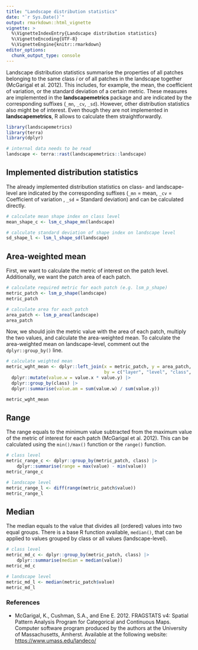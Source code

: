 ```yaml
---
title: "Landscape distribution statistics"
date: "`r Sys.Date()`"
output: rmarkdown::html_vignette
vignette: >
  %\VignetteIndexEntry{Landscape distribution statistics}
  %\VignetteEncoding{UTF-8}
  %\VignetteEngine{knitr::rmarkdown}
editor_options: 
  chunk_output_type: console
---
```


Landscape distribution statistics summarise the properties of all patches belonging to the same class *i* or of all patches in the landscape together (McGarigal et al. 2012). 
This includes, for example, the mean, the coefficient of variation, or the standard deviation of a certain metric. 
These measures are implemented in the  **landscapemetrics** package and are indicated by the corresponding suffixes (`_mn`, `_cv`, `_sd`).
However, other distribution statistics also might be of interest. 
Even though they are not implemented in **landscapemetrics**, R allows to calculate them straightforwardly. 

```r
library(landscapemetrics)
library(terra)
library(dplyr)

# internal data needs to be read
landscape <- terra::rast(landscapemetrics::landscape)
```

## Implemented distribution statistics ## 

The already implemented distribution statistics on class- and landscape-level are indicated by the corresponding suffixes (`_mn` = mean, `_cv` = Coefficient of variation , `_sd` = Standard deviation) and can be calculated directly.

```r
# calculate mean shape index on class level
mean_shape_c <- lsm_c_shape_mn(landscape)

# calculate standard deviation of shape index on landscape level
sd_shape_l <- lsm_l_shape_sd(landscape)
```

## Area-weighted mean

First, we want to calculate the metric of interest on the patch level. 
Additionally, we want the patch area of each patch.

```r
# calculate required metric for each patch (e.g. lsm_p_shape)
metric_patch <- lsm_p_shape(landscape)
metric_patch

# calculate area for each patch
area_patch <- lsm_p_area(landscape)
area_patch
```

Now, we should join the metric value with the area of each patch, multiply the two values, and calculate the area-weighted mean. 
To calculate the area-weighted mean on landscape-level, comment out the `dplyr::group_by()` line.

```r
# calculate weighted mean
metric_wght_mean <- dplyr::left_join(x = metric_patch, y = area_patch, 
                                     by = c("layer", "level", "class", "id")) |>
  dplyr::mutate(value.w = value.x * value.y) |>
  dplyr::group_by(class) |>
  dplyr::summarise(value.am = sum(value.w) / sum(value.y)) 

metric_wght_mean
```

## Range

The range equals to the minimum value subtracted from the maximum value of the metric of interest for each patch (McGarigal et al. 2012). 
This can be calculated using the `min()/max()` function or the `range()` function.

```r
# class level
metric_range_c <- dplyr::group_by(metric_patch, class) |> 
    dplyr::summarise(range = max(value) - min(value))
metric_range_c

# landscape level
metric_range_l <- diff(range(metric_patch$value))
metric_range_l
```

## Median

The median equals to the value that divides all (ordered) values into two equal groups.
There is a base R function available, `median()`, that can be applied to values grouped by class or all values (landscape-level). 

```r
# class level
metric_md_c <- dplyr::group_by(metric_patch, class) |> 
    dplyr::summarise(median = median(value))
metric_md_c

# landscape level
metric_md_l <- median(metric_patch$value)
metric_md_l
```

### References 

- McGarigal, K., Cushman, S.A., and Ene E. 2012. FRAGSTATS v4: Spatial Pattern Analysis Program for Categorical and Continuous Maps. Computer software program produced by the authors at the University of Massachusetts, Amherst. Available at the following website: <https://www.umass.edu/landeco/>
